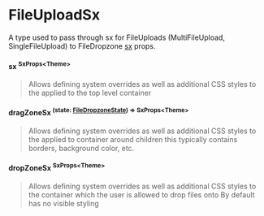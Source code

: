 # FileUploadSx

A type used to pass through sx for FileUploads (MultiFileUpload, SingleFileUpload)
to FileDropzone [sx](../components/advanced/FileDropzone#sx-sxpropstheme) props.

#### sx <sup>SxProps\<Theme\></sup>
> Allows defining system overrides as well as additional CSS styles to the applied to the top level container

#### dragZoneSx <sup>(state: [FileDropzoneState](./FileDropzoneState)) => SxProps\<Theme\></sup>
> Allows defining system overrides as well as additional CSS styles to the applied to container
> around children this typically contains borders, background color, etc.

#### dropZoneSx <sup>SxProps\<Theme\></sup>
> Allows defining system overrides as well as additional CSS styles to the container which the user is allowed to drop files onto
> By default has no visible styling
